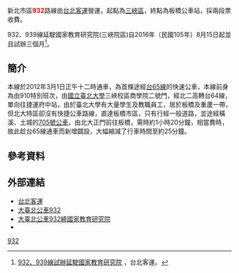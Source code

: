 {{Infobox Bus Route
| number = 新北市區公車<span style="color:red;">932</span>路線
| image = [[File:臺北客運KKB-1925_932.jpg|300px]][[File:臺北客運KKB-1890_932.jpg|300px]][[File:臺北客運_FAD-055_932.jpg|300px]]
| bgcolor = white
| fontcolor = red
| system = 新北市區
| manager = 新北市政府交通局運輸管理科
| operator = <!-- 注释出：[[File:Taipei_Bus_2nd_logo.png|50px]] -->[[台北客運|台北客運]]
| garage = 三峽二站
| garage1 =
| vehicle =
| start = 三峽
| via = {{BS-map
|title=新北市區公車932路站牌
|legend=0
|lua=1
|map=
KBHFa~~'''三峽二站'''
BS2+l\BS2+r
龍埔國小! !BHF(R)g\BHF(L)f~~姑娘廟
學成路一! !BHF(R)g\BHF(L)f~~大義路口
BS2l\BS2r
BHF~~學成大雅路口
BHF~~學成大成路口
BHF~~南園
BS2+l\BS2+r
上善若水社區! !BHF(R)g\BHF(L)f~~北美館社區
BS2l\BS2r
BHF~~桃子腳國中小
BHF~~森林公園
BHF~~大學風呂
BHF(L)f~~海洋公園
BHF~~學勤路
BHF~~臺北大學正門
BHF~~大學學成路口
BHF~~學成路
BHF(L)f~~龍恩公園
BHF(L)f~~臺北大學宿舍
BHF~~臺北大學三峽校區
BHF~~恩主公醫院
uKMW~~{{Jct|country=TWN|NH|3}}
STR~~[[File:TW_PHW65.svg|20px]]台65線快速道路
BS2+l\BS2+r
板橋夜市（縣民大道）! !BHF(R)g\BHF(L)f~~板橋夜市（南雅南路）
館前西路口! !BHF(R)g\BHF(L)f~~[[File:The_seal_of_Department_of_Rapid_Transit_Systems,_Taipei_City_Government_20140108.svg|20px]]捷運府中站（府中路）
[[File:The_seal_of_Department_of_Rapid_Transit_Systems,_Taipei_City_Government_20140108.svg|20px]]捷運府中站! !BHF(R)g\BHF(L)f~~萬坪公園
STR\BHF(L)f~~'''<!-- 注释出：[[File:THSR_no_text.svg|20px]] -->[[File:TRA_Logo.svg|20px]]板橋公車站（[[File:The_seal_of_Department_of_Rapid_Transit_Systems,_Taipei_City_Government_20140108.svg|20px]]捷運板橋站）'''
STRl\STRr
}}
| via1 = 
| end = 板橋公車站
| length =
| level = 06:00～22:00
| level1 =
| frequency =尖峰：5～10分<br />離峰：10～20分<br />例假日：15～20分
| frequency1 =
| time =
| fare = 兩段票
| section_fare_1 =北二高
| section_fare_buffer_1 =
| section_fare_2 =
| section_fare_buffer_2 =
| other_route =
| compete =
}}

新北市區'''<span style="color:red;">932</span>'''路線由[[台北客運|台北客運]]營運，起點為[[三峽區|三峽區]]，終點為板橋公車站，採兩段票收費。

932、939線延駛國家教育研究院(三峽院區)自2016年（民國105年）8月15日起並且試辦三個月<ref>[http://www.tpebus.com.tw/newsfile/shownews.php?newsno=1097  932、939線試辦延駛國家教育研究院] {{Wayback|url=http://www.tpebus.com.tw/newsfile/shownews.php?newsno=1097 |date=20190123223215 }}，台北客運。</ref>。

==簡介==
本線於2012年3月1日正午十二時通車，為首條途經[[台65線|台65線]]的快速公車，本線前身為由910特別班次，由[[國立臺北大學|國立臺北大學]]三峽校區商學院二號門，經北二高轉台64線，單向往捷運府中站，由於臺北大學有大量學生及教職員工，居於板橋及重蘆一帶，但北大特區卻沒有快捷公車路線，直達板橋市區，只有行經一般道路，並途經橫溪、土城的[[新北市區公車705路線|705號公車]]，由北大正門前往板橋，需時約1小時20分鐘，相當費時，故此趁台65線通車而新增闢設，大幅縮減了行車時間至約25分鐘。

==參考資料==
{{reflist}}

==外部連結==
*[http://www.tpebus.com.tw/ 台北客運] {{Wayback|url=http://www.tpebus.com.tw/ |date=20191228013356 }} 
*[https://ebus.gov.taipei/EBus/VsSimpleMap?gb=0&routeid=0400093200 大臺北公車932] {{Wayback|url=https://ebus.gov.taipei/EBus/VsSimpleMap?gb=0&routeid=0400093200 |date=20200929190437 }}
*[https://ebus.gov.taipei/EBus/VsSimpleMap?gb=0&routeid=0400093270 大臺北公車932繞國家教育研究院]
*{{facebook|TransTaipei|暢行台北公車客運資訊站}}

{{新北市區公車路線}}
{{台北聯營公車路線}}
{{台北聯營公車}}

[[Category:新北市區公車路線|932]]